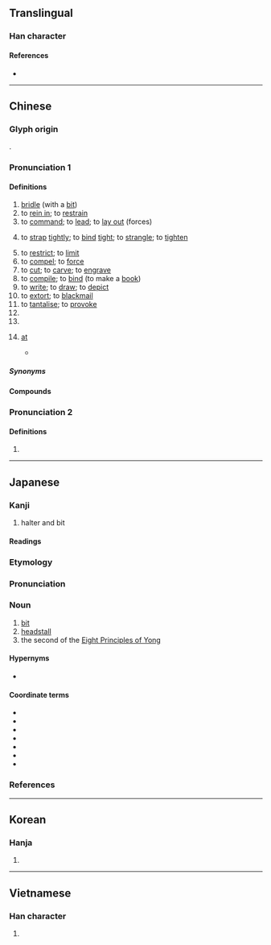 {{character info/new}}
==Translingual==

===Han character===
{{Han char|rn=19|rad=力|as=09|sn=11|four=44527|canj=TJKS|ids=⿰革力}}

====References====
* {{Han ref|kx=0148.100|dkj=02386|dj=0333.200|hdz=10374.010|uh=52D2|ud=21202|bh=B0C7|bd=45255}}

----

==Chinese==
{{zh-forms}}

===Glyph origin===
{{Han etym}}
{{Han compound|革|力|ls=psc|c1=s|c2=p}}.

===Pronunciation 1===
{{zh-pron
|m=lè,lēi
|m_note=lēi - vernacular (“to tie tight”) - lè - literary (other senses)
|c=lak6,laak6
|h=pfs=
|md=lĕk
|mn=qz:lia̍k/tw,xm,zz:le̍k/qz:liak/tw:leh/xm:le̍h
|mn_note=lia̍k/le̍k/liak - literary; leh/le̍h - vernacular
|mn-t=lêg8
|w=5leq
|mc=y
|oc=y
|cat=n,v,cl,pn
}}

====Definitions====
{{zh-hanzi}}

# [[bridle]] (with a [[bit]])
# to [[rein in]]; to [[restrain]]
# to [[command]]; to [[lead]]; to [[lay out]] (forces)
# {{lb|zh|colloquial}} to [[strap]] [[tightly]]; to [[bind]] [[tight]]; to [[strangle]]; to [[tighten]]
# to [[restrict]]; to [[limit]]
# to [[compel]]; to [[force]]
# to [[cut]]; to [[carve]]; to [[engrave]]
# to [[compile]]; to [[bind]] (to make a [[book]])
# to [[write]]; to [[draw]]; to [[depict]]
# to [[extort]]; to [[blackmail]]
# to [[tantalise]]; to [[provoke]]
# {{zh-short|勒克司|[[lux]]}}
# {{surname|lang=zh}}
# {{lb|zh|Suzhou}} [[at]]
#* {{quote-book|year=1981|origdate=1945&ndash;1950|author={{lang|zh|倪海曙}} (Ni Haishu)|chapter={{lang|zh|太太走出廚房（蘇州話）}}|title={{lang|zh|雜格嚨咚}} (Zagelongdong)|trans-title=|edition=|publisher={{w2|zh|生活·讀書·新知三聯書店}}|page=20|type=reprint|original={{lang|zh|雜格嚨咚集}}|by={{lang|zh|倪海曙}} (Ni Haishu)}}
#*: {{zh-x|花瓶 滾 勒 地下，皮鞋 脫 勒 床浪。||W-SZ}}

=====Synonyms=====
{{zh-dial|在}}

====Compounds====
{{zh-der|勒斃|勒子|勒緊|勒住|勒里勒得|勒死|勒緊褲帶|勒贖|勒迫|勒馬|勒馬懸崖|勒狀|多羅貝勒|勒逼|強勒|勒抑|勒停|奧勒岡州|勒休|彌勒|庫勒山|勒碑|勒戒|布勒斯特|巴勒斯坦|巴勒摩|勾勒|勒交|勒掯|勒兵|勒借|勒開|勒口|勒銜|勒銘|列寧格勒|克勒特|勒石|勒索|加勒比海|勒派|呼畢勒罕|勒限|勒克司|勒令|勒詐|勒尤|掯勒|懸崖勒馬|抑勒|磨勒|玉勒|玉勒雕鞍|擄人勒贖|泰勒制度|敕勒歌|敕勒|敲詐勒索|貝爾格勒|臨崖勒馬|銜勒|那不勒斯|邀勒|訶梨勒|羈勒|羅勒|金勒|逼勒|賽普勒斯|鉤勒|部勒|轡勒|要勒|阿勃勒|勒拿河|郭勒木德|大格勒}}

===Pronunciation 2===
{{zh-pron
|m=lei
|dial=n
|cat=part
}}

====Definitions====
{{zh-hanzi}}

# {{zh-alt-form|嘞|[[modal]] [[particle]]}}

----

==Japanese==

===Kanji===
{{ja-kanji|rs=力09}}

# halter and bit

====Readings====
{{ja-readings
|goon=ろく
|kanon=ろく
|kun=くつわ-
}}

===Etymology===
{{wp|lang=ja}}
{{ja-kanjitab|ろく|yomi=o}}
{{der|ja|ltc|勒|sort=ろく}}

===Pronunciation===
{{ja-pron|yomi=o|ろく|acc=1|acc_ref=DJR}}

===Noun===
{{ja-noun|ろく}}

# [[bit]] {{gl|metal in horse's mouth}}
# [[headstall]]
# the second of the [[w:Eight Principles of Yong|Eight Principles of Yong]]

====Hypernyms====
* {{ja-r|永字八法|えいじ はっぽう|the [[w:Eight Principles of Yong|Eight Principles of Yong]]}}

====Coordinate terms====
* {{ja-r|側|そく|the first of the [[w:Eight Principles of Yong|Eight Principles of Yong]]}}
* {{ja-r|努|ど|the third of the [[w:Eight Principles of Yong|Eight Principles of Yong]]}}
* {{ja-r|趯|てき|the fourth of the [[w:Eight Principles of Yong|Eight Principles of Yong]]}}
* {{ja-r|策|さく|the fifth of the [[w:Eight Principles of Yong|Eight Principles of Yong]]}}
* {{ja-r|掠|りゃく|the sixth of the [[w:Eight Principles of Yong|Eight Principles of Yong]]}}
* {{ja-r|啄|たく|the seventh of the [[w:Eight Principles of Yong|Eight Principles of Yong]]}}
* {{ja-r|磔|たく|the eighth of the [[w:Eight Principles of Yong|Eight Principles of Yong]]}}

===References===
<references/>

----

==Korean==

===Hanja===
{{ko-hanja|hangeul=륵}}

# {{defn|lang=ko|sort=力09}}

----

==Vietnamese==

===Han character===
{{vi-hantu|[[lặc]], [[lắc]], [[lấc]], [[lật]], [[lất]]|rs=力09}}

# {{defn|lang=vi|sort=力09}}
